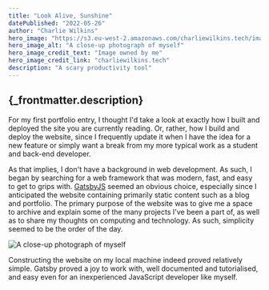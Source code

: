 ```yaml
---
title: "Look Alive, Sunshine"
datePublished: "2022-05-26"
author: "Charlie Wilkins"
hero_image: "https://s3.eu-west-2.amazonaws.com/charliewilkins.tech/images/headshot.png"
hero_image_alt: "A close-up photograph of myself"
hero_image_credit_text: "Image owned by me"
hero_image_credit_link: "charliewilkins.tech"
description: "A scary productivity tool"
---
```


<h2>{_frontmatter.description}</h2>

For my first portfolio entry, I thought I'd take a look at exactly how I built
and deployed the site you are currently reading. Or, rather, how I build and
deploy the website, since I frequently update it when I have the idea for a
new feature or simply want a break from my more typical work as a student and
back-end developer.

As that implies, I don't have a background in web development. As such, I began
by searching for a web framework that was modern, fast, and easy to get to
grips with. [GatsbyJS](https://www.gatsbyjs.com/) seemed an obvious choice,
especially since I anticipated the website containing primarily static content
such as a blog and portfolio. The primary purpose of the website was to give me
a space to archive and explain some of the many projects I've been a part of,
as well as to share my thoughts on computing and technology. As such,
simplicity seemed to be the order of the day.

<img
src="https://s3.eu-west-2.amazonaws.com/charliewilkins.tech/images/headshot.png"
alt="A close-up photograph of myself" />

Constructing the website on my local machine indeed proved relatively simple.
Gatsby proved a joy to work with, well documented and tutorialised, and easy
even for an inexperienced JavaScript developer like myself.
